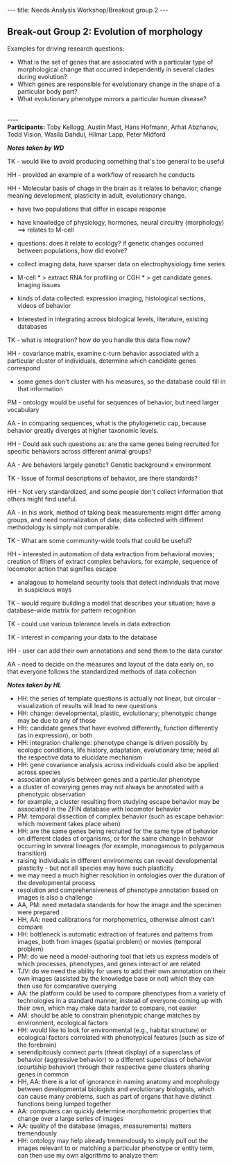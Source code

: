 ---
title: Needs Analysis Workshop/Breakout group 2
---

==Break-out Group 2: Evolution of morphology==

Examples for driving research questions:
* What is the set of genes that are associated with a particular type of morphological change that occurred independently in several clades during evolution? 
* Which genes are responsible for evolutionary change in the shape of a particular body part? 
* What evolutionary phenotype mirrors a particular human disease?
<br/>
----
<br/>
'''Participants:''' Toby Kellogg, Austin Mast, Hans Hofmann, Arhat Abzhanov, Todd Vision, Wasila Dahdul, Hilmar Lapp, Peter Midford

'''''Notes taken by WD'''''

TK - would like to avoid producing something that's too general to be useful

HH - provided an example of a workflow of research he conducts

HH - Molecular basis of chage in the brain as it relates to behavior; change meaning development, plasticity in adult, evolutionary change.

* have two populations that differ in escape response

* have knowledge of physiology, hormones, neural circuitry (morphology) ==> relates to M-cell

* questions: does it relate to ecology? if genetic changes occurred between populations, how did evolve?

* collect imaging data, have sparser data on electrophysiology time series

* M-cell * > extract RNA for profiling or CGH * > get candidate genes.  Imaging issues

* kinds of data collected: expression imaging, histological sections, videos of behavior

* Interested in integrating across biological levels, literature, existing databases

TK - what is integration? how do you handle this data flow now?

HH - covariance matrix, examine c-turn behavior associated with a particular cluster of individuals, determine which candidate genes correspond

* some genes don't cluster with his measures, so the database could fill in that information

PM - ontology would be useful for sequences of behavior, but need larger vocabulary

AA - in comparing sequences, what is the phylogenetic cap, because behavior greatly diverges at higher taxonomic levels.

HH - Could ask such questions as: are the same genes being recruited for specific behaviors across different animal groups?

AA - Are behaviors largely genetic? Genetic background x environment

TK - Issue of formal descriptions of behavior, are there standards?

HH - Not very standardized, and some people don't collect information that others might find useful.

AA - in his work, method of taking beak measurements might differ among groups, and need normalization of data; data collected with different methodology is simply not comparable.

TK - What are some community-wide tools that could be useful?  

HH - interested in automation of data extraction from behavioral movies; creation of filters of extract complex behaviors, for example, sequence of locomotor action that signifies escape

* analagous to homeland security tools that detect individuals that move in suspicious ways

TK - would require building a model that describes your situation; have a database-wide matrix for pattern recognition

TK - could use various tolerance levels in data extraction

TK - interest in comparing your data to the database

HH - user can add their own annotations and send them to the data curator

AA - need to decide on the measures and layout of the data early on, so that everyone follows the standardized methods of data collection

'''''Notes taken by HL'''''

* HH: the series of template questions is actually not linear, but circular - visualization of results will lead to new questions
* HH: change: developmental, plastic, evolutionary; phenotypic change may be due to any of those
* HH: candidate genes that have evolved differently, function differently (as in expression), or both
* HH: integration challenge: phenotype change is driven possibly by ecologic conditions, life history, adaptation, evolutionary time; need all the respective data to elucidate mechanism
* HH: gene covariance analysis across individuals could also be applied across species
* association analysis between genes and a particular phenotype
* a cluster of covarying genes may not always be annotated with a phenotypic observation
* for example, a cluster resulting from studying escape behavior may be associated in the ZFIN database with locomotor behavior
* PM: temporal dissection of complex behavior (such as escape behavior: which movement takes place when)
* HH: are the same genes being recruited for the same type of behavior on different clades of organisms, or for the same change in behavior occurring in several lineages (for example, monogamous to polygamous transition)
* raising individuals in different environments can reveal developmental plasticity - but not all species may have such plasticity
* we may need a much higher resolution in ontologies over the duration of the developmental process
* resolution and comprehensiveness of phenotype annotation based on images is also a challenge
* AA, PM: need metadata standards for how the image and the specimen were prepared
* HH, AA: need calibrations for morphometrics, otherwise almost can't compare
* HH: bottleneck is automatic extraction of features and patterns from images, both from images (spatial problem) or movies (temporal problem)
* PM: do we need a model-authoring tool that lets us express models of which processes, phenotypes, and genes interact or are related
* TJV: do we need the ability for users to add their own annotation on their own images (assisted by the knowledge base or not) which they can then use for comparative querying
* AA: the platform could be used to compare phenotypes from a variety of technologies in a standard manner, instead of everyone coming up with their own, which may make data harder to compare, not easier
* AM: should be able to constrain phenotypic change matches by environment, ecological factors
* HH: would like to look for environmental (e.g., habitat structure) or ecological factors correlated with phenotypical features (such as size of the forebrain)
* serendipitously connect parts (threat display) of a superclass of behavior (aggressive behavior) to a different superclass of behavior (courtship behavior) through their respective gene clusters sharing genes in common
* HH, AA: there is a lot of ignorance in naming anatomy and morphology between developmental biologists and evolutionary biologists, which can cause many problems, such as part of organs that have distinct functions being lumped together
* AA: computers can quickly determine morphometric properties that change over a large series of images
* AA: quality of the database (images, measurements) matters tremendously
* HH: ontology may help already tremendously to simply pull out the images relevant to or matching a particular phenotype or entity term, can then use my own algorithms to analyze them